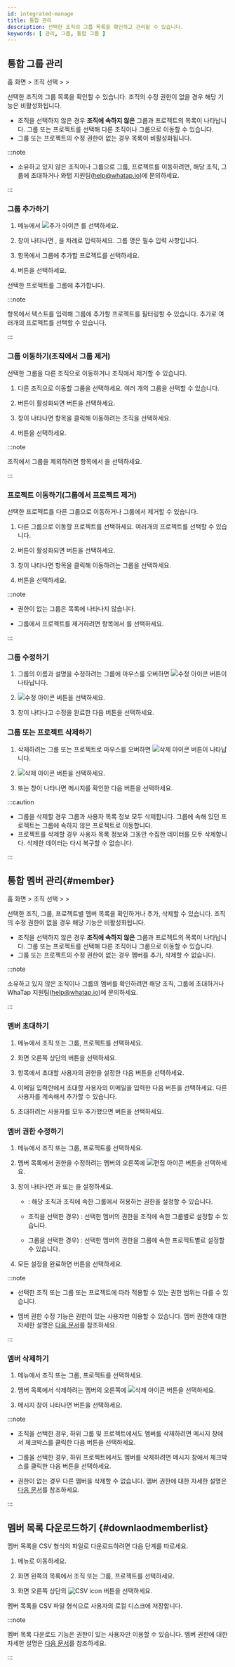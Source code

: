 ```yaml
---
id: integrated-manage
title: 통합 관리
description: 선택한 조직의 그룹 목록을 확인하고 관리할 수 있습니다.
keywords: [ 관리, 그룹, 통합 그룹 ]
---
```


## 통합 그룹 관리

홈 화면 &gt; 조직 선택 &gt; <Cmdname sid="side_management" className="uitext" /> &gt; <Cmdname sid="side_integratedGroupManagement" className="uitext" />

선택한 조직의 그룹 목록을 확인할 수 있습니다. 조직의 수정 권한이 없을 경우 해당 기능은 비활성화됩니다.

- 조직을 선택하지 않은 경우 **조직에 속하지 않은** 그룹과 프로젝트의 목록이 나타납니다. 그룹 또는 프로젝트를 선택해 다른 조직이나 그룹으로 이동할 수 있습니다.
- 그룹 또는 프로젝트의 수정 권한이 없는 경우 목록이 비활성화됩니다.

:::note

* 소유하고 있지 않은 조직이나 그룹으로 그룹, 프로젝트를 이동하려면, 해당 조직, 그룹에 초대하거나 와탭 지원팀(help@whatap.io)에 문의하세요.

:::

### 그룹 추가하기

<ImgLang img='manage-integrated-group.png' desc='통합 그룹 관리' />

1. <Cmdname sid="side_integratedGroupManagement" className="uitext" /> 메뉴에서 ![추가 아이콘](/img/ico-add.svg) <Cmdname sid="add_group" className="uitext" />를 선택하세요.

1. <Cmdname sid="add_group" className="uitext" /> 창이 나타나면 <Cmdname sid="group_name" className="uitext" />, <Cmdname sid="description" className="uitext" />을 차례로 입력하세요. 그룹 명은 필수 입력 사항입니다.

1. <Cmdname sid="add_project" className="uitext" /> 항목에서 그룹에 추가할 프로젝트를 선택하세요.

1. <Cmdname sid="apply" className="uitext" /> 버튼을 선택하세요.

선택한 프로젝트를 그룹에 추가합니다.

:::note

<Cmdname sid="add_project" className="uitext" /> 항목에서 텍스트를 입력해 그룹에 추가할 프로젝트를 필터링할 수 있습니다. 추가로 여러개의 프로젝트를 선택할 수 있습니다.

:::

### 그룹 이동하기(조직에서 그룹 제거)

<ImgLang img='manage-group-move-group.png' desc='그룹 이동' />

선택한 그룹을 다른 조직으로 이동하거나 조직에서 제거할 수 있습니다.

1. 다른 조직으로 이동할 그룹을 선택하세요. 여러 개의 그룹을 선택할 수 있습니다.

1. <Cmdname sid="TLT07929" className="uitext" /> 버튼이 활성화되면 버튼을 선택하세요.

1. <Cmdname sid="TLT07929" className="uitext" /> 창이 나타나면 <Cmdname sid="select_organization" className="uitext" /> 항목을 클릭해 이동하려는 조직을 선택하세요.

1. <Cmdname sid="confirm" className="uitext" /> 버튼을 선택하세요.

:::note

조직에서 그룹을 제외하려면 <Cmdname sid="select_organization" className="uitext" /> 항목에서 <Cmdname sid="groups_not_belong_to_organization" className="uitext" />을 선택하세요.

:::

### 프로젝트 이동하기(그룹에서 프로젝트 제거)

<ImgLang img='move-project-from-group.png' desc='프로젝트 이동' />

선택한 프로젝트를 다른 그룹으로 이동하거나 그룹에서 제거할 수 있습니다.

1. 다른 그룹으로 이동할 프로젝트를 선택하세요. 여러개의 프로젝트를 선택할 수 있습니다.

1. <Cmdname sid="BTN08282" type="project" replace="({count})" className="uitext" /> 버튼이 활성화되면 버튼을 선택하세요.

1. <Cmdname sid="group_management_move" type="project" className="uitext" /> 창이 나타나면 <Cmdname sid="select_group" className="uitext" /> 항목을 클릭해 이동하려는 그룹을 선택하세요.

1. <Cmdname sid="confirm" className="uitext" /> 버튼을 선택하세요.

:::note

* <Cmdname sid="edit" className="b600" /> 권한이 없는 그룹은 <Cmdname sid="select_group" className="uitext" /> 목록에 나타나지 않습니다.

* 그룹에서 프로젝트를 제거하려면 <Cmdname sid="select_group" className="uitext" /> 항목에서 <Cmdname sid="no_group_projects" className="uitext" />를 선택하세요.

:::

### 그룹 수정하기

1. 그룹의 이름과 설명을 수정하려는 그룹에 마우스를 오버하면 ![수정 아이콘](/img/ico-edit.svg) 버튼이 나타납니다.

1. ![수정 아이콘](/img/ico-edit.svg) 버튼을 선택하세요. 

1. <Cmdname sid="edit_group" className="uitext" /> 창이 나타나고 수정을 완료한 다음 <Cmdname sid="apply" className="uitext" /> 버튼을 선택하세요.

### 그룹 또는 프로젝트 삭제하기

1. 삭제하려는 그룹 또는 프로젝트로 마우스를 오버하면 ![삭제 아이콘](/img/ico-trash.svg) 버튼이 나타납니다.

1. ![삭제 아이콘](/img/ico-trash.svg) 버튼을 선택하세요.

1. <Cmdname sid="group_management_delete" type="group" className="uitext" /> 또는 <Cmdname sid="group_management_delete" type="project" className="uitext" /> 창이 나타나면 메시지를 확인한 다음 <Cmdname sid="confirm" className="uitext" /> 버튼을 선택하세요.

:::caution

* 그룹을 삭제할 경우 그룹과 사용자 목록 정보 모두 삭제합니다. 그룹에 속해 있던 프로젝트는 그룹에 속하지 않은 프로젝트로 이동합니다.
* 프로젝트를 삭제할 경우 사용자 목록 정보와 그동안 수집한 데이터를 모두 삭제합니다. 삭제한 데이터는 다시 복구할 수 없습니다.

:::

## 통합 멤버 관리{#member}

홈 화면 &gt; 조직 선택 &gt; <Cmdname sid="side_management" className="uitext" /> &gt; <Cmdname sid="side_integratedMemberManagement" className="uitext" />

<ImgLang img='integrated-manage-member.png' desc='통합 멤버 관리' />

선택한 조직, 그룹, 프로젝트별 멤버 목록을 확인하거나 추가, 삭제할 수 있습니다. 조직의 수정 권한이 없을 경우 해당 기능은 비활성화됩니다.

- 조직을 선택하지 않은 경우 **조직에 속하지 않은** 그룹과 프로젝트의 목록이 나타납니다. 그룹 또는 프로젝트를 선택해 다른 조직이나 그룹으로 이동할 수 있습니다.
- 그룹 또는 프로젝트의 수정 권한이 없는 경우 멤버를 추가, 삭제할 수 없습니다.

:::note

소유하고 있지 않은 조직이나 그룹의 멤버를 확인하려면 해당 조직, 그룹에 초대하거나 WhaTap 지원팀(help@whatap.io)에 문의하세요.

:::

### 멤버 초대하기

1. <Cmdname sid="side_integratedMemberManagement" className="uitext" /> 메뉴에서 조직 또는 그룹, 프로젝트를 선택하세요.

1. 화면 오른쪽 상단의 <Cmdname sid="invite_member" className="uitext" /> 버튼을 선택하세요.

1. <Cmdname sid="user_role" className="uitext" /> 항목에서 초대할 사용자의 권한을 설정한 다음 <Cmdname sid="apply" className="uitext" /> 버튼을 선택하세요.

1. 이메일 입력란에서 초대할 사용자의 이메일을 입력한 다음 <Cmdname sid="add" className="uitext" /> 버튼을 선택하세요. 다른 사용자를 계속해서 추가할 수 있습니다.

1. 초대하려는 사용자를 모두 추가했으면 <Cmdname sid="complete" className="uitext" /> 버튼을 선택하세요.


<InviteMemberNotes />

### 멤버 권한 수정하기

1. <Cmdname sid="side_integratedMemberManagement" className="uitext" /> 메뉴에서 조직 또는 그룹, 프로젝트를 선택하세요.

1. 멤버 목록에서 권한을 수정하려는 멤버의 오른쪽에 ![편집 아이콘](/img/ico-edit.svg) 버튼을 선택하세요. 

1. <Cmdname sid="edit_member_role" className="uitext" /> 창이 나타나면 <Cmdname sid="member_role" className="uitext" />과 <Cmdname sid="user_role_per_group_of_organization" className="uitext" /> 또는 <Cmdname sid="user_role_per_project_of_group" className="uitext" />을 설정하세요.

    * <Cmdname sid="edit_member_role" className="uitext" />: 해당 조직과 조직에 속한 그룹에서 허용하는 권한을 설정할 수 있습니다.

    * 조직을 선택한 경우) <Cmdname sid="user_role_per_group_of_organization" className="uitext" />: 선택한 멤버의 권한을 조직에 속한 그룹별로 설정할 수 있습니다.

    * 그룹을 선택한 경우) <Cmdname sid="user_role_per_project_of_group" className="uitext" />: 선택한 멤버의 권한을 그룹에 속한 프로젝트별로 설정할 수 있습니다.

1. 모든 설정을 완료하면 <Cmdname sid="apply" className="uitext" /> 버튼을 선택하세요.

:::note

* 선택한 조직 또는 그룹 또는 프로젝트에 따라 적용할 수 있는 권한 범위는 다를 수 있습니다.

* 멤버 권한 수정 기능은 <Cmdname sid="member_management" className="b600" /> 권한이 있는 사용자만 이용할 수 있습니다. 멤버 권한에 대한 자세한 설명은 [다음 문서](project-structure#project-auth)를 참조하세요.

:::

### 멤버 삭제하기

1. <Cmdname sid="side_integratedMemberManagement" className="uitext" /> 메뉴에서 조직 또는 그룹, 프로젝트를 선택하세요.

1. 멤버 목록에서 삭제하려는 멤버의 오른쪽에 ![삭제 아이콘](/img/ico-trash-red.svg) 버튼을 선택하세요. 

1. 메시지 창이 나타나면 <Cmdname sid="delete" className="uitext" /> 버튼을 선택하세요.

:::note

* 조직을 선택한 경우, 하위 그룹 및 프로젝트에서도 멤버를 삭제하려면 메시지 창에서 체크박스를 클릭한 다음 <Cmdname sid="delete" className="uitext" /> 버튼을 선택하세요.

* 그룹을 선택한 경우, 하위 프로젝트에서도 멤버를 삭제하려면 메시지 창에서 체크박스를 클릭한 다음 <Cmdname sid="delete" className="uitext" /> 버튼을 선택하세요.

* <Cmdname sid="member_management" className="b600" /> 권한이 없는 경우 다른 멤버을 삭제할 수 없습니다. 멤버 권한에 대한 자세한 설명은 [다음 문서](project-structure#project-auth)를 참조하세요.

:::

## 멤버 목록 다운로드하기 {#downlaodmemberlist}

멤버 목록을 CSV 형식의 파일로 다운로드하려면 다음 단계를 따르세요.

1. <Cmdname sid="side_integratedMemberManagement" className="uitext" /> 메뉴로 이동하세요.

1. 화면 왼쪽의 목록에서 조직 또는 그룹, 프로젝트를 선택하세요.

1. 화면 오른쪽 상단의 ![CSV icon](/img/ic-csv-download-ms.svg) 버튼을 선택하세요.

멤버 목록을 CSV 파일 형식으로 사용자의 로컬 디스크에 저장합니다.

:::note

멤버 목록 다운로드 기능은 <Cmdname sid="member_management" className="b600" /> 권한이 있는 사용자만 이용할 수 있습니다. 멤버 권한에 대한 자세한 설명은 [다음 문서](project-structure#project-auth)를 참조하세요.

:::